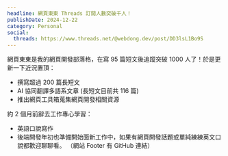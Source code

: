 ```yaml
---
headline: 網頁東東 Threads 訂閱人數突破千人！
publishDate: 2024-12-22
category: Personal
social:
  threads: https://www.threads.net/@webdong.dev/post/DD3lsL1Bo9S
---
```


網頁東東是我的網頁開發部落格，在寫 95 篇短文後追蹤突破 1000 人了！於是更新一下近況置頂：

- 撰寫超過 200 篇長短文
- AI 協同翻譯多語系文章 (長短文目前共 116 篇)
- 推出網頁工具箱蒐集網頁開發相關資源

約 2 個月前辭去工作專心學習：

- 英語口說寫作
- 後端開發年初也準備開始面新工作中，如果有網頁開發話題或單純練練英文口說都歡迎聊聊看。
  （網站 Footer 有 GitHub 連結）
